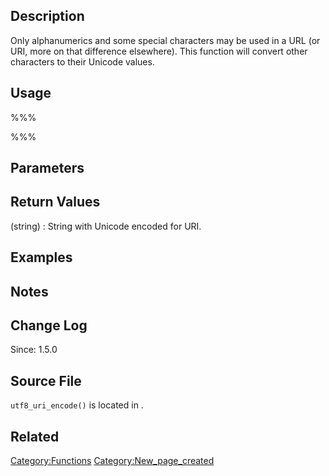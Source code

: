 == Description ==
Only alphanumerics and some special characters may be used in a URL (or URI, more on that difference elsewhere). This function will convert other characters to their Unicode values.

== Usage ==
%%%<?php utf8_uri_encode( $utf8_string, $length ) ?>%%%

== Parameters ==
{{Parameter|$utf8_string|string|}}
{{Parameter|$length|integer|Max length of the string|optional|0}}

== Return Values ==
; (string) : String with Unicode encoded for URI.

== Examples ==
<!-- Need creative examples. Feel free to link to external examples. -->

== Notes ==

== Change Log ==
Since: 1.5.0

== Source File ==

<tt>utf8_uri_encode()</tt> is located in {{Trac|wp-includes/formatting.php}}.

== Related ==
<!--
    To Do:
    Need to find related functions.
    Need to create groups of functions and create templates to add them to a page quickly.
    Some functions may be related to many groups of functions.
-->

{{Tag Footer}}

[[Category:Functions]]
[[Category:New_page_created]]